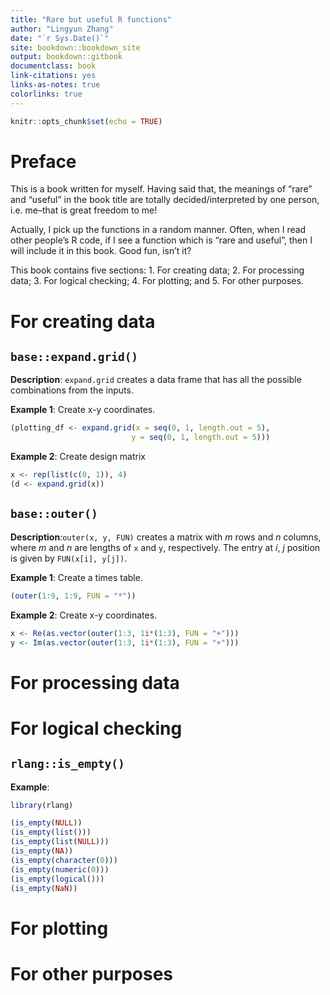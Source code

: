 ```yaml
--- 
title: "Rare but useful R functions"
author: "Lingyun Zhang"
date: "`r Sys.Date()`"
site: bookdown::bookdown_site
output: bookdown::gitbook
documentclass: book
link-citations: yes
links-as-notes: true
colorlinks: true
---
```


```r
knitr::opts_chunk$set(echo = TRUE)
```

# Preface {-}

This is a book written for myself. Having said that, the meanings of "rare" and "useful" in the book title are totally decided/interpreted by one person, i.e. me--that is great freedom to me!

Actually, I pick up the functions in a random manner. Often, when I read other people's R code, if I see
a function which is "rare and useful", then I will include it in this book. Good fun, isn't it?

This book contains five sections: 1. For creating data; 2. For processing data; 3. For logical checking; 4. For plotting; and 5. For other purposes.




# For creating data {-}

## `base::expand.grid()`

**Description**: `expand.grid` creates a data frame that has all the possible combinations from the inputs.

**Example 1**: Create x-y coordinates.
```r
(plotting_df <- expand.grid(x = seq(0, 1, length.out = 5), 
                           y = seq(0, 1, length.out = 5)))
```

**Example 2**: Create design matrix
```r
x <- rep(list(c(0, 1)), 4)
(d <- expand.grid(x))
```


## `base::outer()` 

**Description**:`outer(x, y, FUN)` creates a matrix with $m$ rows and $n$ columns, where $m$ and $n$ are lengths of `x` and `y`, respectively. The entry at $i, \ j$ position is given by `FUN(x[i], y[j])`. 

**Example 1**: Create a times table.
```r
(outer(1:9, 1:9, FUN = "*"))
```

**Example 2**: Create x-y coordinates.

```r
x <- Re(as.vector(outer(1:3, 1i*(1:3), FUN = "+")))
y <- Im(as.vector(outer(1:3, 1i*(1:3), FUN = "+")))
```


# For processing data {-}

# For logical checking {-}

## `rlang::is_empty()`

**Example**:
```r
library(rlang)

(is_empty(NULL))
(is_empty(list()))
(is_empty(list(NULL)))
(is_empty(NA))
(is_empty(character(0)))
(is_empty(numeric(0)))
(is_empty(logical()))
(is_empty(NaN))
```





# For plotting {-}

# For other purposes {-}
